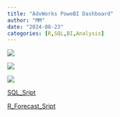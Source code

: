 ```yaml
---
title: "AdvWorks PoweBI Dashboard"
author: "MM"
date: "2024-08-23"
categories: [R,SQL,BI,Analysis]
---
```


![](1.PNG)

![](2.PNG)

![](3.PNG)

[SQL_Sript](){target="_blank"}

[R_Forecast_Sript](){target="_blank"}
